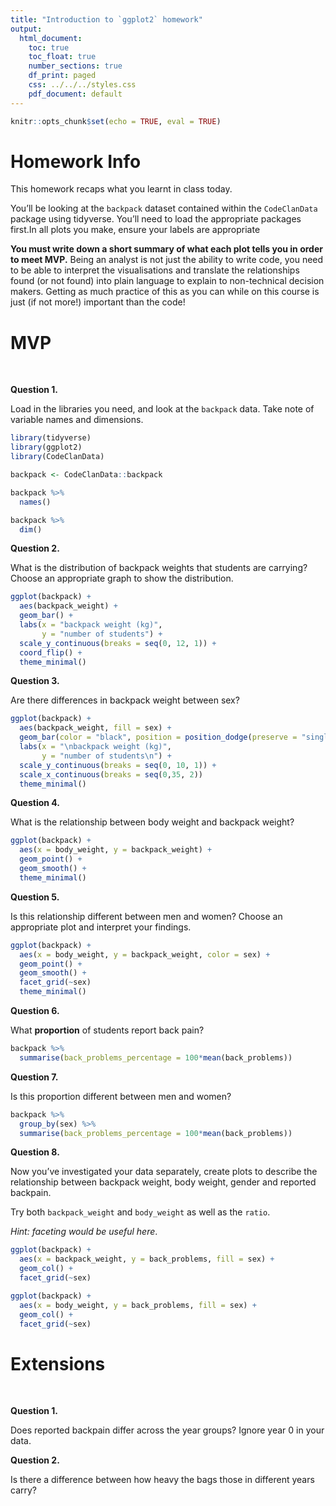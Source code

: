 ```yaml
---
title: "Introduction to `ggplot2` homework"
output:
  html_document:
    toc: true
    toc_float: true
    number_sections: true
    df_print: paged
    css: ../../../styles.css
    pdf_document: default
---
```


```r
knitr::opts_chunk$set(echo = TRUE, eval = TRUE)
```

# Homework Info

This homework recaps what you learnt in class today. 

You'll be looking at the `backpack` dataset contained within the `CodeClanData` package using tidyverse. You'll need to load the appropriate packages first.In all plots you make, ensure your labels are appropriate 

**You must write down a short summary of what each plot tells you in order to meet MVP.** Being an analyst is not just the ability to write code, you need to be able to interpret the visualisations and translate the relationships found (or not found) into plain language to explain to non-technical decision makers. Getting as much practice of this as you can while on this course is just (if not more!) important than the code!



# MVP

<br>

**Question 1.**  

Load in the libraries you need, and look at the `backpack` data. Take note of variable names and dimensions.   

```r
library(tidyverse)
library(ggplot2)
library(CodeClanData)

backpack <- CodeClanData::backpack

backpack %>% 
  names()

backpack %>% 
  dim()
```


**Question 2.**

What is the distribution of backpack weights that students are carrying? Choose an appropriate graph to show the distribution. 

```r
ggplot(backpack) +
  aes(backpack_weight) +
  geom_bar() +
  labs(x = "backpack weight (kg)",
       y = "number of students") +
  scale_y_continuous(breaks = seq(0, 12, 1)) +
  coord_flip() +
  theme_minimal()
```


**Question 3.**  

Are there differences in backpack weight between sex?   

```r
ggplot(backpack) +
  aes(backpack_weight, fill = sex) +
  geom_bar(color = "black", position = position_dodge(preserve = "single")) +
  labs(x = "\nbackpack weight (kg)",
       y = "number of students\n") +
  scale_y_continuous(breaks = seq(0, 10, 1)) +
  scale_x_continuous(breaks = seq(0,35, 2))
  theme_minimal()
```


**Question 4.**  

What is the relationship between body weight and backpack weight?

```r
ggplot(backpack) +
  aes(x = body_weight, y = backpack_weight) +
  geom_point() +
  geom_smooth() +
  theme_minimal()
```


**Question 5.**  

Is this relationship different between men and women? Choose an appropriate plot and interpret your findings.  

```r
ggplot(backpack) +
  aes(x = body_weight, y = backpack_weight, color = sex) +
  geom_point() +
  geom_smooth() +
  facet_grid(~sex)
  theme_minimal()
```


**Question 6.**  

What **proportion** of students report back pain?   

```r
backpack %>% 
  summarise(back_problems_percentage = 100*mean(back_problems))
```


**Question 7.**  

Is this proportion different between men and women? 

```r
backpack %>%
  group_by(sex) %>% 
  summarise(back_problems_percentage = 100*mean(back_problems))
```


**Question 8.**  

Now you've investigated your data separately, create plots to describe the relationship between backpack weight, body weight, gender and reported backpain.

Try both `backpack_weight` and `body_weight` as well as the `ratio`.   

*Hint: faceting would be useful here*.   

```r
ggplot(backpack) +
  aes(x = backpack_weight, y = back_problems, fill = sex) +
  geom_col() +
  facet_grid(~sex)

ggplot(backpack) +
  aes(x = body_weight, y = back_problems, fill = sex) +
  geom_col() +
  facet_grid(~sex)
```


# Extensions

<br>

**Question 1.** 

Does reported backpain differ across the year groups? Ignore year 0 in your data.  


**Question 2.** 

Is there a difference between how heavy the bags those in different years carry?


